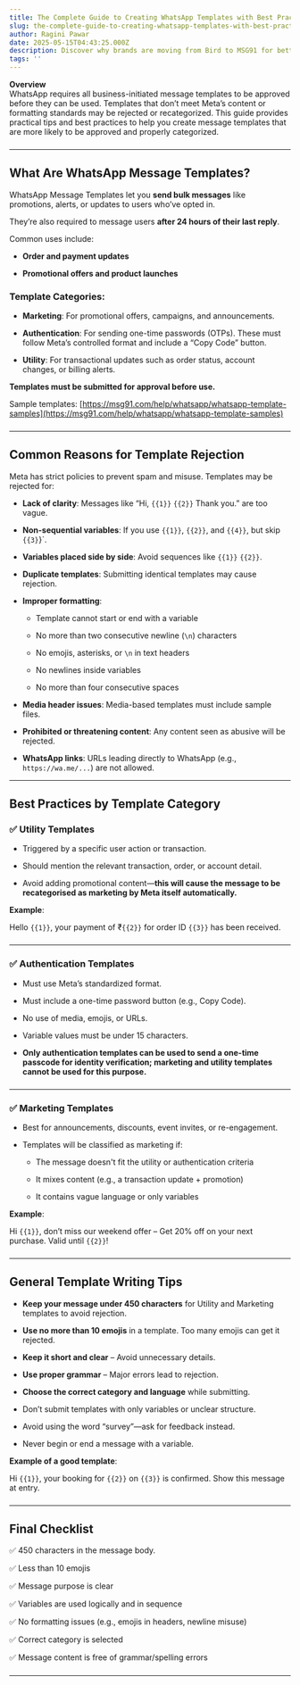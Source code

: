 ```yaml
---
title: The Complete Guide to Creating WhatsApp Templates with Best Practices
slug: the-complete-guide-to-creating-whatsapp-templates-with-best-practices
author: Ragini Pawar
date: 2025-05-15T04:43:25.000Z
description: Discover why brands are moving from Bird to MSG91 for better support, reliable APIs, and smarter automation. Get a 20% discount on switching.
tags: ''
---
```


**Overview**  
WhatsApp requires all business-initiated message templates to be approved before they can be used. Templates that don’t meet Meta’s content or formatting standards may be rejected or recategorized. This guide provides practical tips and best practices to help you create message templates that are more likely to be approved and properly categorized.
###
---

## **What Are WhatsApp Message Templates?**

WhatsApp Message Templates let you **send bulk messages** like promotions, alerts, or updates to users who’ve opted in.

They’re also required to message users **after 24 hours of their last reply**.

Common uses include:

* **Order and payment updates**

* **Promotional offers and product launches**

### **Template Categories:**

* **Marketing**: For promotional offers, campaigns, and announcements.

* **Authentication**: For sending one-time passwords (OTPs). These must follow Meta’s controlled format and include a “Copy Code” button.

* **Utility**: For transactional updates such as order status, account changes, or billing alerts.

**Templates must be submitted for approval before use.**

Sample templates: [https://msg91.com/help/whatsapp/whatsapp-template-samples](https://msg91.com/help/whatsapp/whatsapp-template-samples) 
###
---

## **Common Reasons for Template Rejection**

Meta has strict policies to prevent spam and misuse. Templates may be rejected for:

* **Lack of clarity**: Messages like “Hi, `{{1}}` `{{2}}` Thank you.” are too vague.

* **Non-sequential variables**: If you use `{{1}}`, `{{2}}`, and `{{4}}`, but skip `{{3}`}`.

* **Variables placed side by side**: Avoid sequences like `{{1}}` `{{2}}`.

* **Duplicate templates**: Submitting identical templates may cause rejection.

* **Improper formatting**:

  * Template cannot start or end with a variable

  * No more than two consecutive newline (`\n`) characters

  * No emojis, asterisks, or `\n` in text headers

  * No newlines inside variables

  * No more than four consecutive spaces

* **Media header issues**: Media-based templates must include sample files.

* **Prohibited or threatening content**: Any content seen as abusive will be rejected.

* **WhatsApp links**: URLs leading directly to WhatsApp (e.g., `https://wa.me/...`) are not allowed.

---

## **Best Practices by Template Category**

### **✅ Utility Templates**

* Triggered by a specific user action or transaction.

* Should mention the relevant transaction, order, or account detail.

* Avoid adding promotional content—**this will cause the message to be recategorised as marketing by Meta itself automatically.** 

**Example**:

Hello `{{1}}`, your payment of ₹`{{2}}` for order ID `{{3}}` has been received.
###
---

### **✅ Authentication Templates**

* Must use Meta’s standardized format.

* Must include a one-time password button (e.g., Copy Code).

* No use of media, emojis, or URLs.

* Variable values must be under 15 characters.  
* **Only authentication templates can be used to send a one-time passcode for identity verification; marketing and utility templates cannot be used for this purpose.**
###
---

### **✅ Marketing Templates**

* Best for announcements, discounts, event invites, or re-engagement.

* Templates will be classified as marketing if:

  * The message doesn't fit the utility or authentication criteria

  * It mixes content (e.g., a transaction update \+ promotion)

  * It contains vague language or only variables

**Example**:

Hi `{{1}}`, don’t miss our weekend offer – Get 20% off on your next purchase. Valid until `{{2}}`\!
###
---

## **General Template Writing Tips**

* **Keep your message under 450 characters** for Utility and Marketing templates to avoid rejection.

* **Use no more than 10 emojis** in a template. Too many emojis can get it rejected.  
    
* **Keep it short and clear** – Avoid unnecessary details.

* **Use proper grammar** – Major errors lead to rejection.

* **Choose the correct category and language** while submitting.

* Don’t submit templates with only variables or unclear structure.

* Avoid using the word “survey”—ask for feedback instead.

* Never begin or end a message with a variable.

**Example of a good template**:

Hi `{{1}}`, your booking for `{{2}}` on `{{3}}` is confirmed. Show this message at entry.
###
---

## **Final Checklist**

✅ 450 characters in the message body.

✅ Less than 10 emojis

✅ Message purpose is clear

✅ Variables are used logically and in sequence

✅ No formatting issues (e.g., emojis in headers, newline misuse)

✅ Correct category is selected

✅ Message content is free of grammar/spelling errors
###
---

